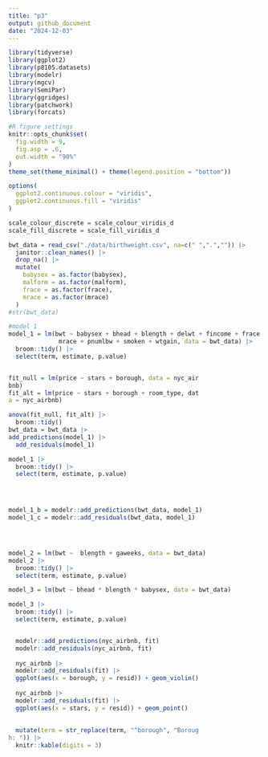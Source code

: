 ```yaml
---
title: "p3"
output: github_document
date: "2024-12-03"
---
```


```r
library(tidyverse)
library(ggplot2)
library(p8105.datasets)
library(modelr)
library(mgcv)
library(SemiPar)
library(ggridges)
library(patchwork)
library(forcats)

#R figure settings
knitr::opts_chunk$set(
  fig.width = 9,
  fig.asp = .6,
  out.width = "90%"
)
theme_set(theme_minimal() + theme(legend.position = "bottom"))

options(
  ggplot2.continuous.colour = "viridis",
  ggplot2.continuous.fill = "viridis"
)

scale_colour_discrete = scale_colour_viridis_d
scale_fill_discrete = scale_fill_viridis_d
```


```r
bwt_data = read_csv("./data/birthweight.csv", na=c(" ",".","")) |>
  janitor::clean_names() |>
  drop_na() |>
  mutate(
    babysex = as.factor(babysex),
    malform = as.factor(malform),
    frace = as.factor(frace),
    mrace = as.factor(mrace)
  )
#str(bwt_data)

```

```r
#model 1
model_1 = lm(bwt ~ babysex + bhead + blength + delwt + fincome + frace + gaweeks + malform +
              mrace + pnumlbw + smoken + wtgain, data = bwt_data) |> 
  broom::tidy() |>
  select(term, estimate, p.value) 


fit_null = lm(price ~ stars + borough, data = nyc_air
bnb)
fit_alt = lm(price ~ stars + borough + room_type, dat
a = nyc_airbnb)

anova(fit_null, fit_alt) |>
  broom::tidy()
bwt_data = bwt_data |>
add_predictions(model_1) |>
  add_residuals(model_1)

model_1 |> 
  broom::tidy() |>
  select(term, estimate, p.value) 
  



model_1_b = modelr::add_predictions(bwt_data, model_1) 
model_1_c = modelr::add_residuals(bwt_data, model_1)




model_2 = lm(bwt ~  blength + gaweeks, data = bwt_data)
model_2 |> 
  broom::tidy() |>
  select(term, estimate, p.value) 

model_3 = lm(bwt ~ bhead * blength * babysex, data = bwt_data)

model_3 |> 
  broom::tidy() |>
  select(term, estimate, p.value) 


  modelr::add_predictions(nyc_airbnb, fit)
  modelr::add_residuals(nyc_airbnb, fit)
  
  nyc_airbnb |>
  modelr::add_residuals(fit) |>
  ggplot(aes(x = borough, y = resid)) + geom_violin()
  
  nyc_airbnb |>
  modelr::add_residuals(fit) |>
  ggplot(aes(x = stars, y = resid)) + geom_point()
  
  
  mutate(term = str_replace(term, "^borough", "Boroug
h: ")) |>
  knitr::kable(digits = 3)
```

